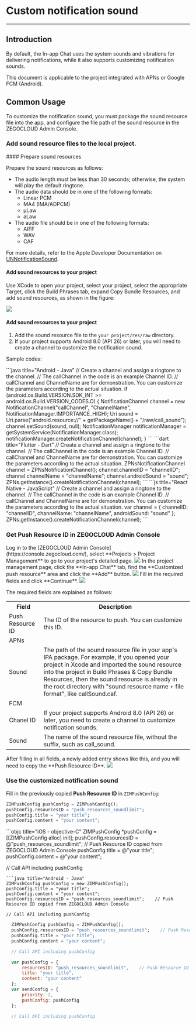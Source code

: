 # Custom notification sound
- - -

## Introduction


By default, the In-app Chat uses the system sounds and vibrations for delivering notifications, while it also supports customizing notification sounds.

<Note title="Note">
This document is applicable to the project integrated with APNs or Google FCM (Android).
</Note>

## Common Usage

To customize the notification sound, you must package the sound resource file into the app, and configure the file path of the sound resource in the ZEGOCLOUD Admin Console. 

### Add sound resource files to the local project.

<Tabs>
<Tab title="iOS Project">
#### Prepare sound resources

Prepare the sound resources as follows:

- The audio length must be less than 30 seconds; otherwise, the system will play the default ringtone.
- The audio data should be in one of the following formats:
    - Linear PCM
    - MA4 (IMA/ADPCM)
    - µLaw
    - aLaw
- The audio file should be in one of the following formats:
    - AIFF
    - WAV
    - CAF

For more details, refer to the Apple Developer Documentation on [UNNotificationSound](https://developer.apple.com/documentation/usernotifications/unnotificationsound?language=objc).

#### Add sound resources to your project

Use XCode to open your project, select your project, select the appropriate Target, click the Build Phrases tab, expand Copy Bundle Resources, and add sound resources, as shown in the figure:

<Frame width="512" height="auto" caption=""><img src="https://storage.zego.im/sdk-doc/Pics/ZIM/OfflinePush/addSound.png" /></Frame>
</Tab>
<Tab title="Android Project">

#### Add sound resources to your project

1. Add the sound resource file to the `your project/res/raw` directory.  
2. If your project supports Android 8.0 (API 26) or later, you will need to create a channel to customize the notification sound.

Sample codes:

<CodeGroup>
```java title="Android - Java"
// Create a channel and assign a ringtone to the channel.
// The callChannel in the code is an example Channel ID.
// callChannel and ChannelName are for demonstration. You can customize the parameters according to the actual situation.
if (android.os.Build.VERSION.SDK_INT >= android.os.Build.VERSION_CODES.O) {
    NotificationChannel channel = new NotificationChannel("callChannel", "ChannelName", NotificationManager.IMPORTANCE_HIGH);
    Uri sound = Uri.parse("android.resource://" + getPackageName() + "/raw/call_sound");
    channel.setSound(sound, null);
    NotificationManager notificationManager = getSystemService(NotificationManager.class);
    notificationManager.createNotificationChannel(channel);
}
```
```dart title="Flutter - Dart"
  // Create a channel and assign a ringtone to the channel.
  // The callChannel in the code is an example Channel ID.
  // callChannel and ChannelName are for demonstration. You can customize the parameters according to the actual situation.
  ZPNsNotificationChannel channel = ZPNsNotificationChannel();
  channel.channelID = "channelID";
  channel.channelName = "channelName";
  channel.androidSound = "sound";
  ZPNs.getInstance().createNotificationChannel(channel);
  ```
```js title="React Native - JavaScript"
  // Create a channel and assign a ringtone to the channel.
  // The callChannel in the code is an example Channel ID.
  // callChannel and ChannelName are for demonstration. You can customize the parameters according to the actual situation.
  var channel = {
      channelID: "channelID",
      channelName: "channelName",
      androidSound: "sound"
  }; 
  ZPNs.getInstance().createNotificationChannel(channel);
  ```
</CodeGroup>
</Tab>
</Tabs>

### Get Push Resource ID in ZEGOCLOUD Admin Console

<Steps>
<Step title="Go to your project's detailed page">
Log in to the [ZEGOCLOUD Admin Console](https://console.zegocloud.com/), select **Projects > Project Management** to go to your project's detailed page.
<Frame width="512" height="auto" caption=""><img src="https://storage.zego.im/sdk-doc/Pics/ZIM/OfflinePush/Enter_project.png" /></Frame>
</Step>
<Step title="Click add resources button">
In the project management page, click the **In-app Chat** tab, find the **Customized push resource** area and click the **Add** button.
<Frame width="512" height="auto" caption=""><img src="https://storage.zego.im/sdk-doc/Pics/ZIM/OfflinePush/Add.png" /></Frame>
</Step>
<Step title="Fill in the required fields">
Fill in the required fields and click **Continue**.
<Frame width="512" height="auto" caption=""><img src="https://storage.zego.im/sdk-doc/Pics/zegocloud/console/inappchat_resourceid.png" /></Frame>

The required fields are explained as follows:

<table>
<tbody><tr>
<th>Field</th>
<th>Description</th>
</tr>
<tr>
<td>Push Resource ID</td>
<td>The ID of the resource to push. You can customize this ID.</td>
</tr>
<tr>
<td colspan="2">APNs</td>
</tr>
<tr>
<td>Sound</td>
<td>The path of the sound resource file in your app's IPA package. For example, if you opened your project in Xcode and imported the sound resource into the project in Build Phrases & Copy Bundle Resources, then the sound resource is already in the root directory with "sound resource name + file format", like callSound.caf.</td>
</tr>
<tr>
<td colspan="2">FCM</td>
</tr>
<tr>
<td>Chanel ID</td>
<td>If your project supports Android 8.0 (API 26) or later, you need to create a channel to customize notification sounds.</td>
</tr>
<tr>
<td>Sound</td>
<td>The name of the sound resource file, without the suffix, such as call_sound. </td>
</tr>
</tbody></table>
</Step>
<Step title="Copy the Push Resource ID">
After filling in all fields, a newly added entry shows like this, and you will need to copy the **Push Resource ID**.
<Frame width="512" height="auto" caption=""><img src="https://storage.zego.im/sdk-doc/Pics/ZIM/OfflinePush/Copy.png" /></Frame>
</Step>
</Steps>

### Use the customized notification sound

Fill in the previously copied **Push Resource ID** in `ZIMPushConfig`:

```dart
ZIMPushConfig pushConfig = ZIMPushConfig();
pushConfig.resourcesID = "push_resources_soundlimit";    
pushConfig.title = "your title";
pushConfig.content = "your content";
```

<CodeGroup>
```objc title="iOS - objective-C"
  ZIMPushConfig *pushConfig = [[ZIMPushConfig alloc] init];
  pushConfig.resourcesID = @"push_resources_soundlimit";    // Push Resource ID copied from ZEGOCLOUD Admin Console
  pushConfig.title = @"your title";
  pushConfig.content = @"your content";

  // Call API including pushConfig
  ```
```java title="Android - Java"
  ZIMPushConfig pushConfig = new ZIMPushConfig();
  pushConfig.title = "your title";
  pushConfig.content = "your content";
  pushConfig.resourcesID = "push_resources_soundlimit";    // Push Resource ID copied from ZEGOCLOUD Admin Console

  // Call API including pushConfig
  ```
```dart title="Flutter - Dart"
  ZIMPushConfig pushConfig = ZIMPushConfig();
  pushConfig.resourcesID = "push_resources_soundlimit";    // Push Resource ID copied from ZEGOCLOUD Admin Console
  pushConfig.title = "your title";
  pushConfig.content = "your content";

  // Call API including pushConfig
  ```
```js title="React Native - JavaScript"
  var pushConfig = {
      resourcesID: "push_resources_soundlimit",    // Push Resource ID copied from ZEGOCLOUD Admin Console
      title: "your title",
      content: "your content"
  };
  var sendConfig = {
      priority: 2,
      pushConfig: pushConfig
  };

  // Call API including pushConfig
  ```
</CodeGroup>
